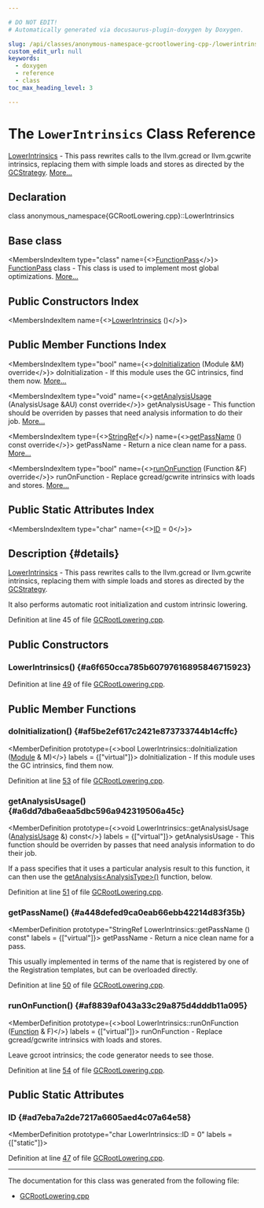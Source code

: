 ```yaml
---

# DO NOT EDIT!
# Automatically generated via docusaurus-plugin-doxygen by Doxygen.

slug: /api/classes/anonymous-namespace-gcrootlowering-cpp-/lowerintrinsics
custom_edit_url: null
keywords:
  - doxygen
  - reference
  - class
toc_max_heading_level: 3

---
```





# The `LowerIntrinsics` Class Reference

<DoxygenPage pluginConfig={pluginConfig}>

<a href="/docs/api/classes/anonymous-namespace-gcrootlowering-cpp-/lowerintrinsics">LowerIntrinsics</a> - This pass rewrites calls to the llvm.gcread or llvm.gcwrite intrinsics, replacing them with simple loads and stores as directed by the <a href="/docs/api/classes/llvm/gcstrategy">GCStrategy</a>. <a href="#details">More...</a>

## Declaration

<CodeBlock>class anonymous_namespace{GCRootLowering.cpp}::LowerIntrinsics</CodeBlock>

## Base class

<MembersIndex>

<MembersIndexItem
  type="class"
  name={<><a href="/docs/api/classes/llvm/functionpass">FunctionPass</a></>}>
<a href="/docs/api/classes/llvm/functionpass">FunctionPass</a> class - This class is used to implement most global optimizations. <a href="/docs/api/classes/llvm/functionpass/#details">More...</a>
</MembersIndexItem>

</MembersIndex>

## Public Constructors Index

<MembersIndex>

<MembersIndexItem
  name={<><a href="#a6f650cca785b60797616895846715923">LowerIntrinsics</a> ()</>}>
</MembersIndexItem>

</MembersIndex>

## Public Member Functions Index

<MembersIndex>

<MembersIndexItem
  type="bool"
  name={<><a href="#af5be2ef617c2421e873733744b14cffc">doInitialization</a> (Module &amp;M) override</>}>
doInitialization - If this module uses the GC intrinsics, find them now. <a href="#af5be2ef617c2421e873733744b14cffc">More...</a>
</MembersIndexItem>

<MembersIndexItem
  type="void"
  name={<><a href="#a6dd7dba6eaa5dbc596a942319506a45c">getAnalysisUsage</a> (AnalysisUsage &amp;AU) const override</>}>
getAnalysisUsage - This function should be overriden by passes that need analysis information to do their job. <a href="#a6dd7dba6eaa5dbc596a942319506a45c">More...</a>
</MembersIndexItem>

<MembersIndexItem
  type={<><a href="/docs/api/classes/llvm/stringref">StringRef</a></>}
  name={<><a href="#a448defed9ca0eab66ebb42214d83f35b">getPassName</a> () const override</>}>
getPassName - Return a nice clean name for a pass. <a href="#a448defed9ca0eab66ebb42214d83f35b">More...</a>
</MembersIndexItem>

<MembersIndexItem
  type="bool"
  name={<><a href="#af8839af043a33c29a875d4dddb11a095">runOnFunction</a> (Function &amp;F) override</>}>
runOnFunction - Replace gcread/gcwrite intrinsics with loads and stores. <a href="#af8839af043a33c29a875d4dddb11a095">More...</a>
</MembersIndexItem>

</MembersIndex>

## Public Static Attributes Index

<MembersIndex>

<MembersIndexItem
  type="char"
  name={<><a href="#ad7eba7a2de7217a6605aed4c07a64e58">ID</a> = 0</>}>
</MembersIndexItem>

</MembersIndex>

## Description {#details}

<a href="/docs/api/classes/anonymous-namespace-gcrootlowering-cpp-/lowerintrinsics">LowerIntrinsics</a> - This pass rewrites calls to the llvm.gcread or llvm.gcwrite intrinsics, replacing them with simple loads and stores as directed by the <a href="/docs/api/classes/llvm/gcstrategy">GCStrategy</a>.

It also performs automatic root initialization and custom intrinsic lowering.

Definition at line 45 of file <a href="/docs/api/files/lib/lib/codegen/gcrootlowering-cpp">GCRootLowering.cpp</a>.

<SectionDefinition>

## Public Constructors

### LowerIntrinsics() {#a6f650cca785b60797616895846715923}

<MemberDefinition
  prototype="LowerIntrinsics::LowerIntrinsics ()">

Definition at line <a href="/docs/api/files/lib/lib/codegen/gcrootlowering-cpp/#l00049">49</a> of file <a href="/docs/api/files/lib/lib/codegen/gcrootlowering-cpp">GCRootLowering.cpp</a>.
</MemberDefinition>

</SectionDefinition>

<SectionDefinition>

## Public Member Functions

### doInitialization() {#af5be2ef617c2421e873733744b14cffc}

<MemberDefinition
  prototype={<>bool LowerIntrinsics::doInitialization (<a href="/docs/api/classes/llvm/module">Module</a> &amp; M)</>}
  labels = {["virtual"]}>
doInitialization - If this module uses the GC intrinsics, find them now.

Definition at line <a href="/docs/api/files/lib/lib/codegen/gcrootlowering-cpp/#l00053">53</a> of file <a href="/docs/api/files/lib/lib/codegen/gcrootlowering-cpp">GCRootLowering.cpp</a>.
</MemberDefinition>

### getAnalysisUsage() {#a6dd7dba6eaa5dbc596a942319506a45c}

<MemberDefinition
  prototype={<>void LowerIntrinsics::getAnalysisUsage (<a href="/docs/api/classes/llvm/analysisusage">AnalysisUsage</a> &amp;) const</>}
  labels = {["virtual"]}>
getAnalysisUsage - This function should be overriden by passes that need analysis information to do their job.

If a pass specifies that it uses a particular analysis result to this function, it can then use the <a href="/docs/api/classes/llvm/pass/#a4863e5e463fb79955269fbf7fbf52b80">getAnalysis&lt;AnalysisType&gt;()</a> function, below.

Definition at line <a href="/docs/api/files/lib/lib/codegen/gcrootlowering-cpp/#l00051">51</a> of file <a href="/docs/api/files/lib/lib/codegen/gcrootlowering-cpp">GCRootLowering.cpp</a>.
</MemberDefinition>

### getPassName() {#a448defed9ca0eab66ebb42214d83f35b}

<MemberDefinition
  prototype="StringRef LowerIntrinsics::getPassName () const"
  labels = {["virtual"]}>
getPassName - Return a nice clean name for a pass.

This usually implemented in terms of the name that is registered by one of the Registration templates, but can be overloaded directly.

Definition at line <a href="/docs/api/files/lib/lib/codegen/gcrootlowering-cpp/#l00050">50</a> of file <a href="/docs/api/files/lib/lib/codegen/gcrootlowering-cpp">GCRootLowering.cpp</a>.
</MemberDefinition>

### runOnFunction() {#af8839af043a33c29a875d4dddb11a095}

<MemberDefinition
  prototype={<>bool LowerIntrinsics::runOnFunction (<a href="/docs/api/classes/llvm/function">Function</a> &amp; F)</>}
  labels = {["virtual"]}>
runOnFunction - Replace gcread/gcwrite intrinsics with loads and stores.

Leave gcroot intrinsics; the code generator needs to see those.

Definition at line <a href="/docs/api/files/lib/lib/codegen/gcrootlowering-cpp/#l00054">54</a> of file <a href="/docs/api/files/lib/lib/codegen/gcrootlowering-cpp">GCRootLowering.cpp</a>.
</MemberDefinition>

</SectionDefinition>

<SectionDefinition>

## Public Static Attributes

### ID {#ad7eba7a2de7217a6605aed4c07a64e58}

<MemberDefinition
  prototype="char LowerIntrinsics::ID = 0"
  labels = {["static"]}>

Definition at line <a href="/docs/api/files/lib/lib/codegen/gcrootlowering-cpp/#l00047">47</a> of file <a href="/docs/api/files/lib/lib/codegen/gcrootlowering-cpp">GCRootLowering.cpp</a>.
</MemberDefinition>

</SectionDefinition>

<hr/>

The documentation for this class was generated from the following file:

<ul>
<li><a href="/docs/api/files/lib/lib/codegen/gcrootlowering-cpp">GCRootLowering.cpp</a></li>
</ul>

</DoxygenPage>
